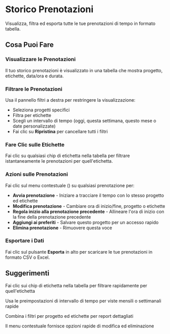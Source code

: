 # Storico Prenotazioni

Visualizza, filtra ed esporta tutte le tue prenotazioni di tempo in formato tabella.

## Cosa Puoi Fare

### Visualizzare le Prenotazioni
Il tuo storico prenotazioni è visualizzato in una tabella che mostra progetto, etichette, data/ora e durata.

### Filtrare le Prenotazioni
Usa il pannello filtri a destra per restringere la visualizzazione:
- Seleziona progetti specifici
- Filtra per etichette
- Scegli un intervallo di tempo (oggi, questa settimana, questo mese o date personalizzate)
- Fai clic su **Ripristina** per cancellare tutti i filtri

### Fare Clic sulle Etichette
Fai clic su qualsiasi chip di etichetta nella tabella per filtrare istantaneamente le prenotazioni per quell'etichetta.

### Azioni sulle Prenotazioni
Fai clic sul menu contestuale (<Icon name="EllipsisVertical" />) su qualsiasi prenotazione per:
- **Avvia prenotazione** - Iniziare a tracciare il tempo con lo stesso progetto ed etichette
- **Modifica prenotazione** - Cambiare ora di inizio/fine, progetto o etichette
- **Regola inizio alla prenotazione precedente** - Allineare l'ora di inizio con la fine della prenotazione precedente
- **Aggiungi ai preferiti** - Salvare questo progetto per un accesso rapido
- **Elimina prenotazione** - Rimuovere questa voce

### Esportare i Dati
Fai clic sul pulsante **Esporta** in alto per scaricare le tue prenotazioni in formato CSV o Excel.

## Suggerimenti

<Tip>Fai clic sui chip di etichetta nella tabella per filtrare rapidamente per quell'etichetta</Tip>

<Tip>Usa le preimpostazioni di intervallo di tempo per viste mensili o settimanali rapide</Tip>

<Tip>Combina i filtri per progetto ed etichette per report dettagliati</Tip>

<Tip>Il menu contestuale fornisce opzioni rapide di modifica ed eliminazione</Tip>

